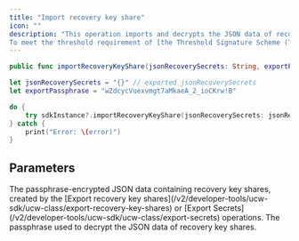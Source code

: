 ```yaml
---
title: "Import recovery key share"
icon: ""
description: "This operation imports and decrypts the JSON data of recovery key shares, created by the [Export recovery key shares](/v2/developer-tools/ucw-sdk/ucw-class/export-recovery-key-shares) or [Export Secrets](/v2/developer-tools/ucw-sdk/ucw-class/export-secrets) operations.
To meet the threshold requirement of [the Threshold Signature Scheme (TSS) specified in your User-Controlled Wallets](https://manuals.cobo.com/en/portal/mpc-wallets/ucw/project-management#overview), you must call this operation the required number of times to import enough recovery key shares."
---
```


<CodeGroup>

```Swift iOS
public func importRecoveryKeyShare(jsonRecoverySecrets: String, exportPassphrase: String) throws
```

</CodeGroup>


<RequestExample>

```Swift iOS
let jsonRecoverySecrets = "{}" // exported jsonRecoverySecrets
let exportPassphrase = "wZdcycVuexvmgt7aMkaeA_2_ioCKrw!B"

do {
    try sdkInstance?.importRecoveryKeyShare(jsonRecoverySecrets: jsonRecoverySecrets, exportPassphrase: exportPassphrase)
} catch {
    print("Error: \(error)")
}
```

</RequestExample>


## Parameters

<ParamField path="jsonRecoverySecrets" type="string">
The passphrase-encrypted JSON data containing recovery key shares, created by the [Export recovery key shares](/v2/developer-tools/ucw-sdk/ucw-class/export-recovery-key-shares) or [Export Secrets](/v2/developer-tools/ucw-sdk/ucw-class/export-secrets) operations.
</ParamField>

<ParamField path="exportPassphrase" type="string">
The passphrase used to decrypt the JSON data of recovery key shares.
</ParamField>
